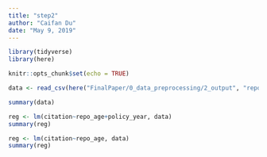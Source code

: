 ```yaml
---
title: "step2"
author: "Caifan Du"
date: "May 9, 2019"
---
```


```r
library(tidyverse)
library(here)

knitr::opts_chunk$set(echo = TRUE)
```

```r
data <- read_csv(here("FinalPaper/0_data_preprocessing/2_output", "repo_p.csv"))
```

```r
summary(data)
```
```r
reg <- lm(citation~repo_age+policy_year, data)
summary(reg)
```
```r
reg <- lm(citation~repo_age, data)
summary(reg)
```
